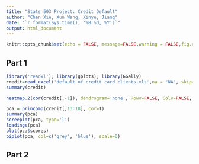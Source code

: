 ```yaml
---
title: "Stats 503 Project: Credit Default"
author: "Chen Xie, Xun Wang, Xinye, Jiang"
date: "`r format(Sys.time(), '%B %d, %Y')`"
output: html_document
---
```


```r
knitr::opts_chunk$set(echo = FALSE, message=FALSE,warning = FALSE,fig.align='center')
```

## Part 1

```r
library('readxl'); library(gplots); library(GGally)
credit=read_excel('default of credit card clients.xls',na = "NA", skip=1)
summary(credit)
```
```r
heatmap.2(cor(credit[,-1]), dendrogram='none', Rowv=FALSE, Colv=FALSE, trace='none')
```
```r
pca = princomp(credit[,13:18], cor=T)
summary(pca)
screeplot(pca, type='l')
loadings(pca)
plot(pca$scores)
biplot(pca, col=c('grey', 'blue'), scale=0)
```


## Part 2

